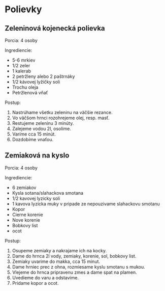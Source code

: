 # Polievky

## Zeleninová kojenecká polievka

Porcia: 4 osoby

Ingrediencie:

* 5-6 mrkiev
* 1/2 zeler
* 1 kalerab
* 2 petržleny alebo 2 paštrnáky
* 1/2 kávovej lyžičky soli
* Trochu oleja
* Petržlenová vňať

Postup:

1. Nastrúhame všetku zeleninu na väčšie rezance.
2. Vo väčšom hrnci rozohrejeme olej, resp. masť.
3. Restujeme zeleninu 3 minúty.
4. Zalejeme vodou 2l, osolíme.
5. Varíme cca 15 minút.
6. Dozdobíme vnaťou.

## Zemiaková na kyslo

Porcia: 4 osoby

Ingrediencie:

* 6 zemiakov
* Kysla sotana/slahackova smotana
* 1/2 kavovej lyzicky soli
* 1 kavova lyzicka muky v pripade ze nepouzivame slahackovu smotanu
* Kopor
* Cierne korenie
* Nove korenie
* Bobkovy list
* ocot

Postup:

1. Osupeme zemiaky a nakrajame ich na kocky.
2. Dame do hrnca 2l vody, zemiaky, korenie, sol, bobkovy list.
3. Zemiaky uvarime do makka, cca 15 minut.
4. Dame hrniec prec z ohna, rozmiesame kyslu smotanu s mukou.
5. Vlejeme do hrnca pripravenu zmes a dame spat na plamen.
6. Uvedieme do varu a odstavime.
7. Pridame kopor a ocot.